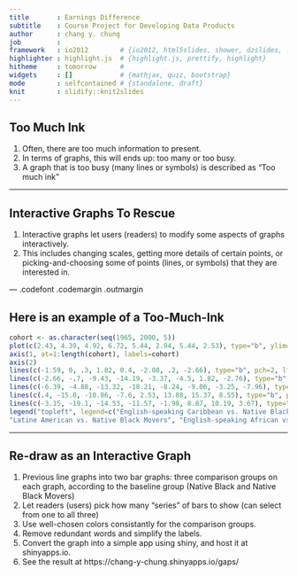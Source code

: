 ```yaml
---
title       : Earnings Difference
subtitle    : Course Project for Developing Data Products
author      : chang y. chung
job         : 
framework   : io2012        # {io2012, html5slides, shower, dzslides, ...}
highlighter : highlight.js  # {highlight.js, prettify, highlight}
hitheme     : tomorrow      # 
widgets     : []            # {mathjax, quiz, bootstrap}
mode        : selfcontained # {standalone, draft}
knit        : slidify::knit2slides
---
```


## Too Much Ink

1. Often, there are too much information to present.
2. In terms of graphs, this will ends up: too many or too busy.
3. A graph that is too busy (many lines or symbols) is described as "Too much ink"

--- 

## Interactive Graphs To Rescue

1. Interactive graphs let users (readers) to modify some aspects of graphs interactively.
2. This includes changing scales, getting more details of certain points, or picking-and-choosing some of points (lines, or symbols) that they are interested in.

--- .codefont .codemargin .outmargin

## Here is an example of a Too-Much-Ink

```r
cohort <- as.character(seq(1965, 2000, 5))
plot(c(2.43, 4.39, 4.92, 6.72, 5.44, 2.94, 5.44, 2.53), type="b", ylim=c(-20,20), xlab="Cohort", ylab="% Diff", axes=FALSE, pch=1, lty=1)
axis(1, at=1:length(cohort), labels=cohort)
axis(2)
lines(c(-1.59, 0, .3, 1.82, 0.4, -2.08, .2, -2.66), type="b", pch=2, lty=2)
lines(c(-2.66, -.7, -9.43, -14.19, -3.37, -4.5, 1.82, -2.76), type="b", pch=3, lty=3)
lines(c(-6.39, -4.88, -13.32, -18.21, -8.24, -9.06, -3.25, -7.96), type="b", pch=4, lty=4)
lines(c(.4, -15.8, -10.86, -7.6, 2.53, 13.88, 15.37, 8.55), type="b", pch=5, lty=5)
lines(c(-3.15, -19.1, -14.53, -11.57, -1.98, 8.87, 10.19, 3.67), type="b", pch=6, lty=6)
legend("topleft", legend=c("English-speaking Caribbean vs. Native Blacks", "English-speaking Caribbean vs. Native Black Movers", "Latin American vs. Native Blacks", 
"Latine American vs. Native Black Movers", "English-speaking African vs. Native Blacks", "English-speaking Aftrican vs. Native Black Movers"), pch=1:6, lty=1:6)
```

---

## Re-draw as an Interactive Graph

1. Previous line graphs into two bar graphs: three comparison groups on each graph, according to the baseline group (Native Black and Native Black Movers)
2. Let readers (users) pick how many "series" of bars to show (can select from one to all three)
3. Use well-chosen colors consistantly for the comparison groups.
4. Remove redundant words and simplify the labels.
5. Convert the graph into a simple app using shiny, and host it at shinyapps.io.
6. See the result at https://chang-y-chung.shinyapps.io/gaps/
